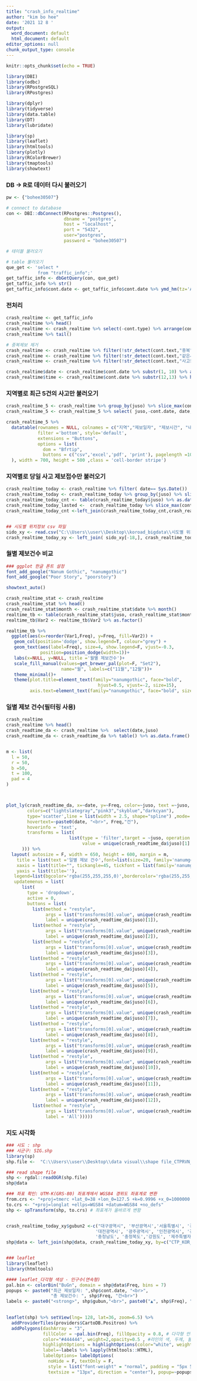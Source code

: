 ---
title: "crash_info_realtime"
author: "kim bo hee"
date: '2021 12 8 '
output:
  word_document: default
  html_document: default
editor_options: null
chunk_output_type: console
---

```{r setup, include=FALSE}
knitr::opts_chunk$set(echo = TRUE)
```

```{r}
library(DBI)
library(odbc)
library(RPostgreSQL)
library(RPostgres)

library(dplyr)
library(tidyverse)
library(data.table)
library(DT)
library(lubridate)

library(sp)
library(leaflet)
library(htmltools)
library(plotly)
library(RColorBrewer)
library(tmaptools)
library(showtext)
```

### DB -> R로 데이터 다시 불러오기 
```{r}
pw <- {"bohee30507"}

# connect to database
con <- DBI::dbConnect(RPostgres::Postgres(),
                      dbname = "postgres",
                      host = "localhost",
                      port = "5432",
                      user="postgres",
                      password = "bohee30507")

# 테이블 불러오기

# table 불러오기
que_get <- 'select *
            from "traffic_info";'
get_taffic_info <- dbGetQuery(con, que_get)
get_taffic_info %>% str()
get_taffic_info$cont.date <- get_taffic_info$cont.date %>% ymd_hm(tz='Asia/Seoul') 
```

### 전처리 
```{r}
crash_realtime <- get_taffic_info
crash_realtime %>% head() 
crash_realtime <- crash_realtime %>% select(-cont.type) %>% arrange(cont.date) 
crash_realtime %>% tail() 

# 중복제보 제거 
crash_realtime <- crash_realtime %>% filter(!str_detect(cont.text,"중복"))
crash_realtime <- crash_realtime %>% filter(!str_detect(cont.text,"같은사고"))
crash_realtime <- crash_realtime %>% filter(!str_detect(cont.text,"사고동일"))

crash_realtime$date <- crash_realtime$cont.date %>% substr(1, 10) %>% as.Date() 
crash_realtime$time <- crash_realtime$cont.date %>% substr(12,13) %>% hours() %>% hour() 
```

### 지역별로 최근 5건의 사고만 불러오기 
```{r}
crash_realtime_5 <- crash_realtime %>% group_by(juso) %>% slice_max(cont.date , n=5)
crash_realtime_5 <- crash_realtime_5 %>% select( juso,-cont.date, date, time, cont.text)

crash_realtime_5 %>% 
  datatable(rownames = NULL, colnames = c("지역","제보일자", "제보시간", "내용"),
            filter ='bottom', style='default',
            extensions = "Buttons", 
            options = list(
              dom = "Bfrtip",
              buttons = c("csv",'excel','pdf', 'print'), pagelength =10
  ), width = 700, height = 500 ,class = 'cell-border stripe')


```

### 지역별로 당일 사고 제보접수만 불러오기  
```{r}
crash_realtime_today <- crash_realtime %>% filter( date== Sys.Date())
crash_realtime_today <- crash_realtime_today %>% group_by(juso) %>% slice_max(juso)
crash_realtime_today_cnt <- table(crash_realtime_today$juso) %>% as.data.frame() 
crash_realtime_today_lasted <-  crash_realtime_today %>% slice_max(cont.date, n=1)
crash_realtime_today_cnt <-left_join(crash_realtime_today_cnt,crash_realtime_today_lasted, by=c('Var1'='juso') )


## 시도별 위치정보 csv 파일 
sido_xy <- read.csv("C:\\Users\\user\\Desktop\\koroad_bigdata\\시도별 위치정보.csv") 
crash_realtime_today_xy <- left_join( sido_xy[-18,], crash_realtime_today_cnt, by=c('gubun'='Var1')) 
```


### 월별 제보건수 비교
```{r}
### ggplot 한글 폰트 설정 
font_add_google("Nanum Gothic", "nanumgothic")
font_add_google("Poor Story", "poorstory")

showtext_auto()

crash_realtime_stat <- crash_realtime 
crash_realtime_stat %>% head() 
crash_realtime_stat$month <- crash_realtime_stat$date %>% month() 
realtime_tb <- table(crash_realtime_stat$juso, crash_realtime_stat$month) %>% as.data.frame() 
realtime_tb$Var2 <- realtime_tb$Var2 %>% as.factor() 

realtime_tb %>% 
  ggplot(aes(x=reorder(Var1,Freq), y=Freq, fill=Var2)) +
   geom_col(position='dodge', show.legend=T, colour="grey") +
   geom_text(aes(label=Freq), size=4, show.legend=F, vjust=-0.3,
             position=position_dodge(width=1))+
   labs(x=NULL, y=NULL, title ='월별 제보건수')+
   scale_fill_manual(values=get_brewer_pal(plot=F, "Set2"),
                     name="월", labels=c("11월","12월"))+
   theme_minimal()+
   theme(plot.title=element_text(family="nanumgothic", face="bold",
                                   hjust=0.5, vjust=-2, size=15),
         axis.text=element_text(family="nanumgothic", face="bold", size=10))

```

### 일별 제보 건수(필터링 사용)
```{r}
crash_realtime
crash_realtime %>% head()
crash_readtime_da <- crash_realtime %>%  select(date,juso)
crash_readtime_da <- crash_readtime_da %>% table() %>% as.data.frame()


m <- list(
  l = 50,
  r = 50,
  b =50,
  t = 100,
  pad = 4
)



plot_ly(crash_readtime_da, x=~date, y=~Freq, color=~juso, text =~juso, 
        colors=c("lightslategray","pink3","skyblue","darkcyan"),
        type='scatter',line = list(width = 2.5, shape="spline") ,mode='lines',
        hovertext=~paste0(date, "<br>", Freq,"건"),
        hoverinfo = 'text',
        transforms = list(
                        list(type = 'filter',target = ~juso, operation = 'in', 
                             value = unique(crash_readtime_da$juso)[1]
      ))) %>% 
  layout( autosize = F, width = 650, height = 600, margin = m,
    title = list(text ='일별 제보 건수',font=list(size=20, family='nanumgothic', face ='bold')),
    xaxis = list(title="", tickangle=45, tickfont = list(family='nanumgothic', color='crimson', size=15),
    yaxis = list(title=''),
   legend=list(bgcolor='rgba(255,255,255,0)',bordercolor='rgba(255,255,255,0)')),
   updatemenus = list(
      list(
        type = 'dropdown',
        active = 0,
        buttons = list(
          list(method = "restyle",
               args = list("transforms[0].value", unique(crash_readtime_da$juso)[1]),
               label = unique(crash_readtime_da$juso)[1]),
          list(method = "restyle",
               args = list("transforms[0].value", unique(crash_readtime_da$juso)[2]),
               label = unique(crash_readtime_da$juso)[2]),
          list(method = "restyle",
               args = list("transforms[0].value", unique(crash_readtime_da$juso)[3]),
               label = unique(crash_readtime_da$juso)[3]),
         list(method = "restyle",
               args = list("transforms[0].value", unique(crash_readtime_da$juso)[4]),
               label = unique(crash_readtime_da$juso)[4]),
         list(method = "restyle",
               args = list("transforms[0].value", unique(crash_readtime_da$juso)[5]),
               label = unique(crash_readtime_da$juso)[5]),
         list(method = "restyle",
               args = list("transforms[0].value", unique(crash_readtime_da$juso)[6]),
               label = unique(crash_readtime_da$juso)[6]),
         list(method = "restyle",
               args = list("transforms[0].value", unique(crash_readtime_da$juso)[7]),
               label = unique(crash_readtime_da$juso)[7]),
         list(method = "restyle",
               args = list("transforms[0].value", unique(crash_readtime_da$juso)[8]),
               label = unique(crash_readtime_da$juso)[8]),
         list(method = "restyle",
               args = list("transforms[0].value", unique(crash_readtime_da$juso)[9]),
               label = unique(crash_readtime_da$juso)[9]),
         list(method = "restyle",
               args = list("transforms[0].value", unique(crash_readtime_da$juso)[10]),
               label = unique(crash_readtime_da$juso)[10]),
         list(method = "restyle",
               args = list("transforms[0].value", unique(crash_readtime_da$juso)[11]),
               label = unique(crash_readtime_da$juso)[11]),
         list(method = "restyle",
               args = list("transforms[0].value", unique(crash_readtime_da$juso)[12]),
               label = unique(crash_readtime_da$juso)[12]),
          list(method = "restyle",
               args = list("transforms[0].value", unique(crash_readtime_da$juso)),
               label = 'All')))))


```

### 지도 시각화 
```{r}
### 시도 : shp
### 시군구: SIG.shp
library(sp)
shp.file <-  "C:\\Users\\user\\Desktop\\data visual\\shape file_CTPRVN_202005_시도별\\CTPRVN.shp"

### read shape file
shp <- rgdal::readOGR(shp.file)
shp@data

### 좌표 확인: UTM-K(GRS-80) 좌표계에서 WGS84 경위도 좌표계로 변환
from.crs <- "+proj=tmerc +lat_0=38 +lon_0=127.5 +k=0.9996 +x_0=1000000 +y_0=2000000 +ellps=GRS80 +units=m +no_defs"
to.crs <- "+proj=longlat +ellps=WGS84 +datum=WGS84 +no_defs"
shp <- spTransform(shp, to.crs) # 좌표계가 올바르게 변함


crash_realtime_today_xy$gubun2 <-c("대구광역시", '부산광역시','서울특별시', '경기도', '세종특별자치시', '울산광역시',
                                  '대전광역시', '광주광역시', '인천광역시', '경상북도', '전라남도', '전라북도', 
                                  '충청남도', '충청북도','강원도', '제주특별자치도', '경상남도')
shp@data <- left_join(shp@data, crash_realtime_today_xy, by=c("CTP_KOR_NM"="gubun2"))


### leaflet
library(leaflet)
library(htmltools)

#### leaflet_다각형 색상 - 인구수(연속형) 
pal.bin <- colorBin("BuGn", domain = shp@data$Freq, bins = 7)
popups <- paste0("최근 제보일자: ",shp$cont.date, "<br>",
                 "총 제보건수: ", shp$Freq, "건<br>")
labels <- paste0("<strong>", shp$gubun,"<br>", paste0("▲", shp$Freq), "<br>")
             

leaflet(shp) %>% setView(lng= 128, lat=36, zoom=6.5) %>%
  addProviderTiles(providers$CartoDB.Positron) %>% 
  addPolygons(dashArray = "3",
              fillColor = ~pal.bin(Freq), fillOpacity = 0.8, # 다각형 안의 색 불투명도
              color="#444444", weight=2,opacity=0.5 , #라인의 색, 두께, 불투명도 
              highlightOptions = highlightOptions(color="white", weight=2, bringToFront=TRUE),
              label=~labels %>% lapply(htmltools::HTML),
              labelOptions= labelOptions(
                noHide = F, textOnly = F,
                style = list("font-weight" = "normal", padding = "5px 5px"),
                textsize = "13px", direction = "center"), popup=~popups)


```


